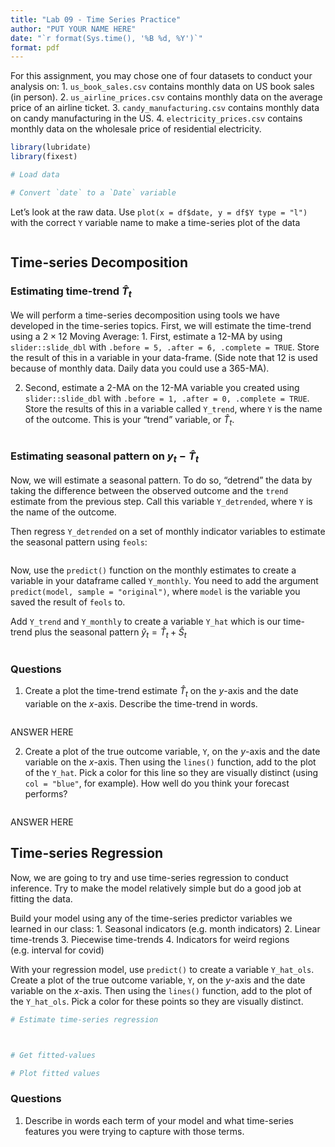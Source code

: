 ```yaml
---
title: "Lab 09 - Time Series Practice"
author: "PUT YOUR NAME HERE"
date: "`r format(Sys.time(), '%B %d, %Y')`"
format: pdf
---
```


For this assignment, you may chose one of four datasets to conduct your analysis on:
1. `us_book_sales.csv` contains monthly data on US book sales (in person).
2. `us_airline_prices.csv` contains monthly data on the average price of an airline ticket.
3. `candy_manufacturing.csv` contains monthly data on candy manufacturing in the US. 
4. `electricity_prices.csv` contains monthly data on the wholesale price of residential electricity.


```r
library(lubridate)
library(fixest)

# Load data

# Convert `date` to a `Date` variable

```

Let's look at the raw data. Use `plot(x = df$date, y = df$Y type = "l")` with the correct `Y` variable name to make a time-series plot of the data 

```r

```


## Time-series Decomposition

### Estimating time-trend $\hat{T}_t$

We will perform a time-series decomposition using tools we have developed in the time-series topics. 
First, we will estimate the time-trend using a $2 \times 12$ Moving Average:
1. First, estimate a $12$-MA by using `slider::slide_dbl` with `.before = 5, .after = 6, .complete = TRUE`.
   Store the result of this in a variable in your data-frame. 
   (Side note that 12 is used because of monthly data. Daily data you could use a $365$-MA).

2. Second, estimate a $2$-MA on the $12$-MA variable you created using `slider::slide_dbl` with `.before = 1, .after = 0, .complete = TRUE`.
   Store the results of this in a variable called `Y_trend`, where `Y` is the name of the outcome. 
   This is your "trend" variable, or $\hat{T}_t$.

```r


```


### Estimating seasonal pattern on $y_t - \hat{T}_t$

Now, we will estimate a seasonal pattern. 
To do so, "detrend" the data by taking the difference between the observed outcome and the `trend` estimate from the previous step.
Call this variable `Y_detrended`, where `Y` is the name of the outcome. 

Then regress `Y_detrended` on a set of monthly indicator variables to estimate the seasonal pattern using `feols`:
```r

```

Now, use the `predict()` function on the monthly estimates to create a variable in your dataframe called `Y_monthly`. 
You need to add the argument `predict(model, sample = "original")`, where `model` is the variable you saved the result of `feols` to.

Add `Y_trend` and `Y_monthly` to create a variable `Y_hat` which is our time-trend plus the seasonal pattern $\hat{y}_t = \hat{T}_t + \hat{S}_t$

```r

```


### Questions

1. Create a plot the time-trend estimate $\hat{T}_t$ on the $y$-axis and the date variable on the $x$-axis. Describe the time-trend in words.

```r

```

ANSWER HERE


2. Create a plot of the true outcome variable, `Y`, on the $y$-axis and the date variable on the $x$-axis. Then using the `lines()` function, add to the plot of the `Y_hat`. Pick a color for this line so they are visually distinct (using `col = "blue"`, for example). How well do you think your forecast performs?

```r

```

ANSWER HERE




## Time-series Regression

Now, we are going to try and use time-series regression to conduct inference. 
Try to make the model relatively simple but do a good job at fitting the data. 

Build your model using any of the time-series predictor variables we learned in our class:
1. Seasonal indicators (e.g. month indicators)
2. Linear time-trends
3. Piecewise time-trends
4. Indicators for weird regions (e.g. interval for covid)

With your regression model, use `predict()` to create a variable `Y_hat_ols`.
Create a plot of the true outcome variable, `Y`, on the $y$-axis and the date variable on the $x$-axis. Then using the `lines()` function, add to the plot of the `Y_hat_ols`. Pick a color for these points so they are visually distinct. 

```r
# Estimate time-series regression



# Get fitted-values

```

```r
# Plot fitted values 

```



### Questions

1. Describe in words each term of your model and what time-series features you were trying to capture with those terms.



